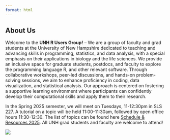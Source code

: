 ```yaml
---
format: html
---
```


## About Us

::: grid
::: g-col-7
Welcome to the **UNH R Users Group!** -- We are a group of faculty and grad students at the University of New Hampshire dedicated to teaching and advancing skills in programming, statistics, and data analysis, with a special emphasis on their applications in biology and the life sciences. We provide an inclusive space for graduate students, postdocs, and faculty to explore the programming language R, and other relevant software. Through collaborative workshops, peer-led discussions, and hands-on problem-solving sessions, we aim to enhance proficiency in coding, data visualization, and statistical analysis. Our approach is centered on fostering a supportive learning environment where participants can confidently develop their computational skills and apply them to their research.

In the Spring 2025 semester, we will meet on Tuesdays, 11-12:30pm in SLS 227. A tutorial on a topic will be held 11:00-11:30am, followed by open office hours 11:30-12:30. The list of topics can be found here [Schedule & Resources 2025](schedule.qmd). All UNH grad students and faculty are welcome to attend!
:::

::: g-col-4
![](images/UNH_RUsers.png)
:::
:::
